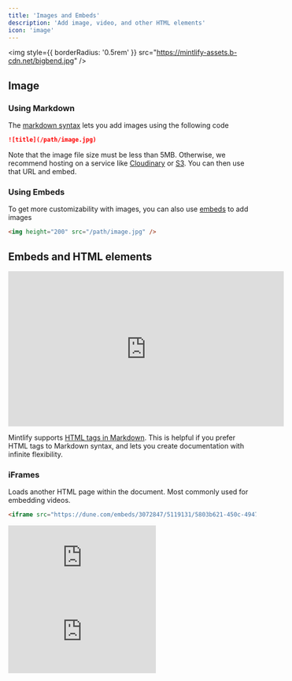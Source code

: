 ```yaml
---
title: 'Images and Embeds'
description: 'Add image, video, and other HTML elements'
icon: 'image'
---
```


<img
  style={{ borderRadius: '0.5rem' }}
  src="https://mintlify-assets.b-cdn.net/bigbend.jpg"
/>

## Image

### Using Markdown

The [markdown syntax](https://www.markdownguide.org/basic-syntax/#images) lets you add images using the following code

```md
![title](/path/image.jpg)
```

Note that the image file size must be less than 5MB. Otherwise, we recommend hosting on a service like [Cloudinary](https://cloudinary.com/) or [S3](https://aws.amazon.com/s3/). You can then use that URL and embed.

### Using Embeds

To get more customizability with images, you can also use [embeds](/writing-content/embed) to add images

```html
<img height="200" src="/path/image.jpg" />
```

## Embeds and HTML elements

<iframe
  width="560"
  height="315"
  src="https://www.youtube.com/embed/4KzFe50RQkQ"
  title="YouTube video player"
  frameBorder="0"
  allow="accelerometer; autoplay; clipboard-write; encrypted-media; gyroscope; picture-in-picture"
  allowFullScreen
  style={{ width: '100%', borderRadius: '0.5rem' }}
></iframe>

<br />

<Tip>

Mintlify supports [HTML tags in Markdown](https://www.markdownguide.org/basic-syntax/#html). This is helpful if you prefer HTML tags to Markdown syntax, and lets you create documentation with infinite flexibility.

</Tip>

### iFrames

Loads another HTML page within the document. Most commonly used for embedding videos.

```html
<iframe src="https://dune.com/embeds/3072847/5119131/5803b621-450c-4947-aaf5-87e83becff52"/>
```
<div style={{ position: 'relative', paddingBottom: '64.90384615384616%', height: 0 }}>
  <iframe 
    src="https://www.loom.com/embed/92065eb596da4277a9da6c1e9e25ed72?sid=4195e5e4-0b5a-4f3c-9d6c-ff2925067a27" 
    frameBorder="0" 
    allowFullScreen
    style={{
      position: 'absolute',
      top: 0,
      left: 0,
      width: '100%',
      height: '100%'
    }}
  ></iframe>
</div>


<div style={{ position: 'relative', paddingBottom: 'calc(88.10226155358899% + 41px)', height: 0 }}>
  <iframe 
    src="https://demo.arcade.software/mvz7g0C5C3uGkt8U4Fw9?embed" 
    title="dune.com/queries/3259087/5455458?Wash+Trading+Filter_e15077=OFF&sidebar=none" 
    frameBorder="0" 
    loading="lazy" 
    allowFullScreen 
    style={{
      position: 'absolute',
      top: 0,
      left: 0,
      width: '100%',
      height: '100%',
      colorScheme: 'light'
    }}
  ></iframe>
</div>
